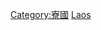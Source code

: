 {{Commons category|Subdivisions of Laos}}
{{Catmore}}

[[Category:寮國|Category:寮國]]
[[Category:亞洲國家行政區劃|Laos]]